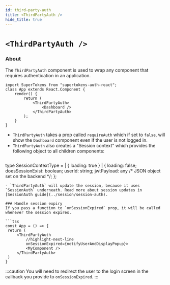 ```yaml
---
id: third-party-auth
title: <ThirdPartyAuth />
hide_title: true
---
```


# `<ThirdPartyAuth />`

### About

The `ThirdPartyAuth` component is used to wrap any component that requires authentication in an application.

```tsx
import SuperTokens from "supertokens-auth-react";
class App extends React.Component {
    render() {
        return (
            <ThirdPartyAuth>
                <Dashboard />
            </ThirdPartyAuth>
        );
    }
}
```
- `ThirdPartyAuth` takes a prop called `requireAuth` which if set to `false`, will show the `Dashboard` component even if the user is not logged in.
- `ThirdPartyAuth` also creates a "Session context" which provides the following object to all children components:
   ```tsx
type SessionContextType =
  | { loading: true }
  | {
      loading: false;
      doesSessionExist: boolean;
      userId: string;
      jwtPayload: any /* JSON object set on the backend */;
    };
   ```
- `ThirdPartyAuth` will update the session, because it uses `SessionAuth` underneath. Read more about session updates in [SessionAuth guide](../session/session-auth).

### Handle session expiry
If you pass a function to `onSessionExpired` prop, it will be called whenever the session expires.

```tsx
const App = () => {
    return (
        <ThirdPartyAuth
            //highlight-next-line
            onSessionExpired={notifyUserAndDisplayPopup}>
            <MyComponent />
        </ThirdPartyAuth>
    )
}
```

:::caution
You will need to redirect the user to the login screen in the callback you provide to `onSessionExpired`.
:::
